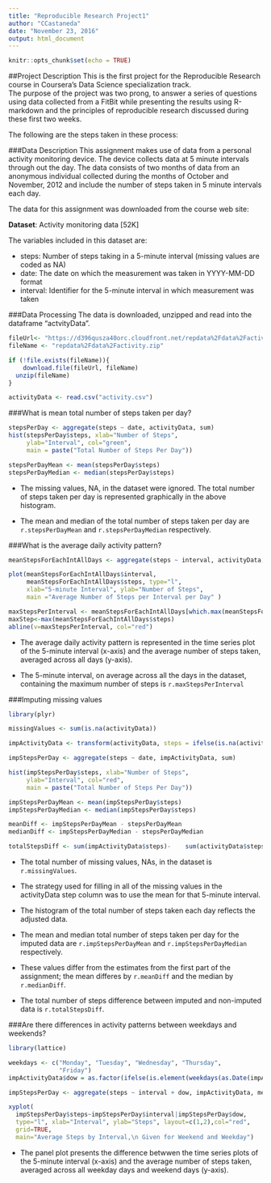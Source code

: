 ---
title: "Reproducible Research Project1"
author: "CCastaneda"
date: "November 23, 2016"
output: html_document
---

```{r settings, include=FALSE}
knitr::opts_chunk$set(echo = TRUE)
```
##Project Description
This is the first project for the Reproducible Research course in Coursera's Data Science specialization track.  
The purpose of the project was two prong, to answer a series of questions using data collected from a FitBit while presenting the results using R-markdown and the principles of reproducible research discussed during these first two weeks.

The following are the steps taken in these process:

###Data Description
This assignment makes use of data from a personal activity monitoring device. The device collects data at 5 minute intervals through out the day. The data consists of two months of data from an anonymous individual collected during the months of October and November, 2012 and include the number of steps taken in 5 minute intervals each day.

The data for this assignment was downloaded from the course web site:

**Dataset**: Activity monitoring data [52K]

The variables included in this dataset are:

* steps: Number of steps taking in a 5-minute interval (missing values are coded as NA)
* date: The date on which the measurement was taken in YYYY-MM-DD format
* interval: Identifier for the 5-minute interval in which measurement was taken

###Data Processing
The data is downloaded, unzipped and read into the dataframe "actvityData".

```{r readData}
fileUrl<- "https://d396qusza40orc.cloudfront.net/repdata%2Fdata%2Factivity.zip"
fileName <- "repdata%2Fdata%2Factivity.zip"

if (!file.exists(fileName)){
	download.file(fileUrl, fileName)
  unzip(fileName)
}

activityData <- read.csv("activity.csv")

```
###What is mean total number of steps taken per day?

```{r totalNumStepsPerDay}
stepsPerDay <- aggregate(steps ~ date, activityData, sum)
hist(stepsPerDay$steps, xlab="Number of Steps",
     ylab="Interval", col="green", 
     main = paste("Total Number of Steps Per Day"))

stepsPerDayMean <- mean(stepsPerDay$steps)
stepsPerDayMedian <- median(stepsPerDay$steps)
```
* The missing values, NA, in the dataset were ignored. The total number of steps taken per day is represented graphically in the above histogram.

* The mean and median of the total number of steps taken per day are `r.stepsPerDayMean` and `r.stepsPerDayMedian` respectively.

###What is the average daily activity pattern?

```{r averageDailyActivity}

meanStepsForEachIntAllDays <- aggregate(steps ~ interval, activityData, mean)

plot(meanStepsForEachIntAllDays$interval,
     meanStepsForEachIntAllDays$steps, type="l",
     xlab="5-minute Interval", ylab="Number of Steps",
     main ="Average Number of Steps per Interval per Day" )

maxStepsPerInterval <- meanStepsForEachIntAllDays[which.max(meanStepsForEachIntAllDays$steps),1]
maxStep<-max(meanStepsForEachIntAllDays$steps)
abline(v=maxStepsPerInterval, col="red")
```

* The average daily activity pattern is represented in the 
time series plot of the 5-minute interval (x-axis) and the average number of steps taken, averaged across all days (y-axis).

* The 5-minute interval, on average across all the days in the dataset, containing the maximum number of steps is `r.maxStepsPerInterval`

###Imputing missing values

```{r dealindgWithNAs}
library(plyr)

missingValues <- sum(is.na(activityData))

impActivityData <- transform(activityData, steps = ifelse(is.na(activityData$steps), meanStepsForEachIntAllDays$steps[match(activityData$interval, meanStepsForEachIntAllDays$interval)], activityData$steps))

impStepsPerDay <- aggregate(steps ~ date, impActivityData, sum)

hist(impStepsPerDay$steps, xlab="Number of Steps",
     ylab="Interval", col="red",
     main = paste("Total Number of Steps Per Day"))

impStepsPerDayMean <- mean(impStepsPerDay$steps)
impStepsPerDayMedian <- median(impStepsPerDay$steps)

meanDiff <- impStepsPerDayMean - stepsPerDayMean
medianDiff <- impStepsPerDayMedian - stepsPerDayMedian

totalStepsDiff <- sum(impActivityData$steps)-    sum(activityData$steps)

```

* The total number of missing values, NAs, in the dataset is `r.missingValues`.

* The strategy used for filling in all of the missing values in the activityData step column was to use the mean for that 5-minute interval.

* The histogram of the total number of steps taken each day reflects the adjusted data.

* The mean and median total number of steps taken per day for the imputed data are `r.impStepsPerDayMean` and `r.impStepsPerDayMedian` respectively.

* These values differ from the estimates from the first part of the assignment; the mean differes by `r.meanDiff` and the median by `r.medianDiff`.

* The total number of steps difference between imputed and non-imputed data is `r.totalStepsDiff`.

###Are there differences in activity patterns between weekdays and weekends?

```{r weekendData}
library(lattice)

weekdays <- c("Monday", "Tuesday", "Wednesday", "Thursday", 
              "Friday")
impActivityData$dow = as.factor(ifelse(is.element(weekdays(as.Date(impActivityData$date)),weekdays), "Weekday", "Weekend"))

impStepsPerDay <- aggregate(steps ~ interval + dow, impActivityData, mean)

xyplot(
  impStepsPerDay$steps~impStepsPerDay$interval|impStepsPerDay$dow, 
  type="l", xlab="Interval", ylab="Steps", layout=c(1,2),col="red",
  grid=TRUE,
  main="Average Steps by Interval,\n Given for Weekend and Weekday")
```

* The panel plot presents the difference betwwen the time series plots of the 5-minute interval (x-axis) and the average number of steps taken, averaged across all weekday days and weekend days (y-axis).

